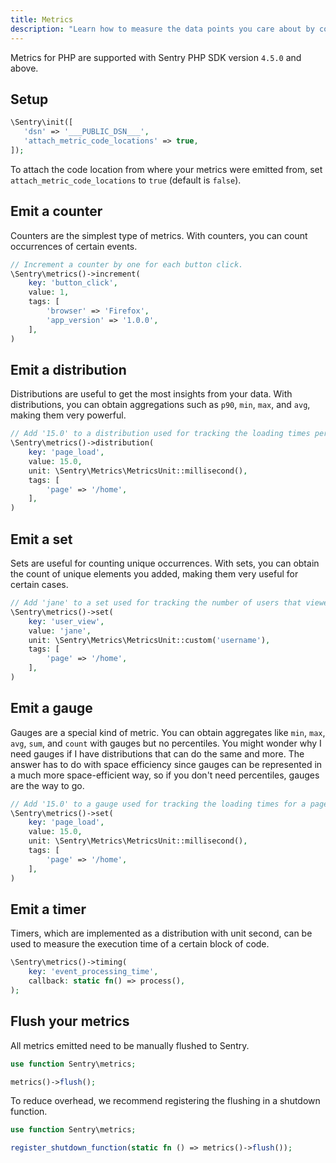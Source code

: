 ```yaml
---
title: Metrics
description: "Learn how to measure the data points you care about by configuring Metrics in your PHP app."
---
```


<Note>

Metrics for PHP are supported with Sentry PHP SDK version `4.5.0` and above.

</Note>

## Setup

```php
\Sentry\init([
   'dsn' => '___PUBLIC_DSN___',
   'attach_metric_code_locations' => true, 
]);
```

To attach the code location from where your metrics were emitted from, set `attach_metric_code_locations` to `true` (default is `false`).

## Emit a counter

Counters are the simplest type of metrics. With counters, you can count occurrences of certain events.

```php
// Increment a counter by one for each button click.
\Sentry\metrics()->increment(
    key: 'button_click',
    value: 1,
    tags: [
        'browser' => 'Firefox',
        'app_version' => '1.0.0',
    ],
)
```

## Emit a distribution

Distributions are useful to get the most insights from your data. With distributions, you can obtain aggregations such as `p90`, `min`, `max`, and `avg`, making them very powerful.

```php
// Add '15.0' to a distribution used for tracking the loading times per page.
\Sentry\metrics()->distribution(
    key: 'page_load',
    value: 15.0,
    unit: \Sentry\Metrics\MetricsUnit::millisecond(),
    tags: [
        'page' => '/home',
    ],
)
```

## Emit a set

Sets are useful for counting unique occurrences. With sets, you can obtain the count of unique elements you added, making them very useful for certain cases.

```php
// Add 'jane' to a set used for tracking the number of users that viewed a page.
\Sentry\metrics()->set(
    key: 'user_view',
    value: 'jane',
    unit: \Sentry\Metrics\MetricsUnit::custom('username'),
    tags: [
        'page' => '/home',
    ],
)
```

## Emit a gauge

Gauges are a special kind of metric. You can obtain aggregates like `min`, `max`, `avg`, `sum`, and `count` with gauges but no percentiles. You might wonder why I need gauges if I have distributions that can do the same and more. The answer has to do with space efficiency since gauges can be represented in a much more space-efficient way, so if you don't need percentiles, gauges are the way to go.

```php
// Add '15.0' to a gauge used for tracking the loading times for a page.
\Sentry\metrics()->set(
    key: 'page_load',
    value: 15.0,
    unit: \Sentry\Metrics\MetricsUnit::millisecond(),
    tags: [
        'page' => '/home',
    ],
)
```

## Emit a timer

Timers, which are implemented as a distribution with unit second, can be used to measure the execution time of a certain block of code.

```php
\Sentry\metrics()->timing(
    key: 'event_processing_time',
    callback: static fn() => process(),
);
```

## Flush your metrics

All metrics emitted need to be manually flushed to Sentry.

```php
use function Sentry\metrics;

metrics()->flush();
```

To reduce overhead, we recommend registering the flushing in a shutdown function.

```php
use function Sentry\metrics;

register_shutdown_function(static fn () => metrics()->flush());
```
